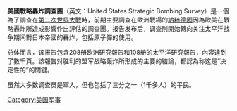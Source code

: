 {{unreferenced|time=2015-05-29T17:18:48+00:00}}
'''美國戰略轟炸調查團'''（英文：United States Strategic Bombing Survey）是一個為了調查在[[第二次世界大戰|第二次世界大戰]]時，前期主要調查在歐洲戰場的[[納粹德國|納粹德國]]因為歐美在戰略轟炸所造成影響作出評估的調查團。报告发布后，调查則開始轉向关注太平洋战争期间對日本帝國的轟炸，包括原子彈的使用。

总体而言，该报告包含208册欧洲研究報告和108册的太平洋研究報告，內容達到了數千頁。該報告对胜利的盟军战略轰炸所形成的主要的結論，都認為称这是“决定性的”的關鍵。

虽然大多数调查员是軍人，但也包括了三分之一（1千多人）的平民。



[[Category:美国军事|Category:美国军事]]